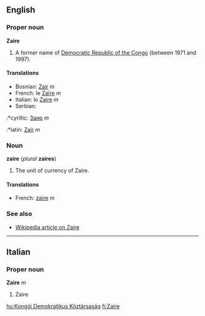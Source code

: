 ==English==
===Proper noun===
'''Zaire'''

#A former name of [[Democratic Republic of the Congo]] (between 1971 and 1997).

====Translations====
*Bosnian: [[Zair]] ''m''
*French: le [[Zaïre]] ''m''
*Italian: lo [[Zaire]] ''m''
*Serbian:
:*cyrillic: [[Заир]] ''m''
:*latin: [[Zair]] ''m''

===Noun===
'''zaire''' (''plural'' '''zaires''')

#The unit of currency of Zaire.

====Translations====
*French: [[zaïre]] ''m''

===See also===
*[[w:Zaire|Wikipedia article on Zaire]]

----
==Italian==
===Proper noun===
'''Zaire''' ''m''

#Zaire

[[hu:Kongói Demokratikus Köztársaság]]
[[fi:Zaire]]
